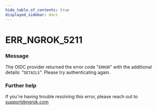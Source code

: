 ```yaml
---
hide_table_of_contents: true
displayed_sidebar: docs
---
```



# ERR_NGROK_5211

### Message

The OIDC provider returned the error code "`ERROR`" with the additional details: "`DETAILS`". Please try authenticating again.

<ErrorDetails error="err_ngrok_5211" />

### Further help

If you're having trouble resolving this error, please reach out to [support@ngrok.com](mailto:support@ngrok.com?subject=Help%20with%20ERR_NGROK_5211)
